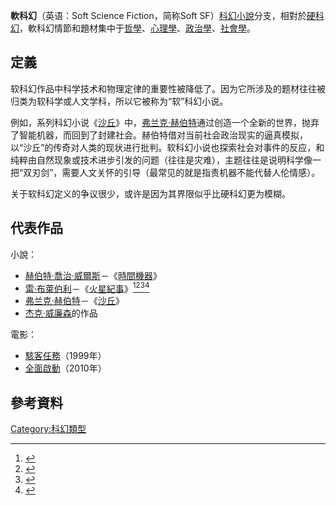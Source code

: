 '''軟科幻'''（英语：Soft Science Fiction，简称Soft SF）[[科幻小說|科幻小說]]分支，相對於[[硬科幻|硬科幻]]，軟科幻情節和題材集中于[[哲學|哲學]]、[[心理學|心理學]]、[[政治學|政治學]]、[[社會學|社會學]]。

==定義==
软科幻作品中科学技术和物理定律的重要性被降低了。因为它所涉及的题材往往被归类为软科学或人文学科，所以它被称为“软”科幻小说。

例如，系列科幻小说《[[沙丘_(小说)|沙丘]]》中，[[弗兰克·赫伯特|弗兰克·赫伯特]]通过创造一个全新的世界，抛弃了智能机器，而回到了封建社会。赫伯特借对当前社会政治现实的逼真模拟，以“沙丘”的传奇对人类的现状进行批判。软科幻小说也探索社会对事件的反应，和纯粹由自然现象或技术进步引发的问题（往往是灾难），主题往往是说明科学像一把“双刃剑”，需要人文关怀的引导（最常见的就是指责机器不能代替人伦情感）。

关于软科幻定义的争议很少，或许是因为其界限似乎比硬科幻更为模糊。

==代表作品==

小說：
*[[赫伯特·喬治·威爾斯|赫伯特·喬治·威爾斯]]－《[[時間機器|時間機器]]》
*[[雷·布萊伯利|雷·布萊伯利]]－《[[火星紀事|火星紀事]]》<ref name="Stableford">{{cite book|title=Science Fact and Science Fiction|first=Brian|last=Stableford|authorlink=Brian Stableford|publisher=Taylor & Francis|year=2006|isbn=9780415974608|page=227}}</ref><ref name="Cambridge">{{cite book|title=The Cambridge Companion to American Fiction After 1945|editor-first=John N.|editor-last=Duvall|publisher=Cambridge University Press|year=2012|isbn=9780521196314|page=59}}</ref><ref name="AmLit">{{cite book|title=American Literature: A History|first1=Hans|last1=Bertens|first2=Theo|last2=D'haen|publisher=Routledge|year=2013|isbn=9781135104580|page=229}}</ref><ref name="lamb">{{cite book|title=The Art And Craft Of Storytelling|url=https://archive.org/details/artcraftofstoryt0000lamb|first=Nancy|last=Lamb|publisher=Writer's Digest Books|year=2008|isbn=9781582975597|page=[https://archive.org/details/artcraftofstoryt0000lamb/page/255 255]}}</ref>
*[[弗兰克·赫伯特|弗兰克·赫伯特]]－《[[沙丘_(小说)|沙丘]]》
*[[杰克·威廉森|杰克·威廉森]]的作品

電影：
*[[駭客任務|駭客任務]]（1999年）
*[[全面啟動|全面啟動]]（2010年）

==參考資料==
{{reflist}}
{{科学幻想}}
{{科幻小作品}}

[[Category:科幻類型|Category:科幻類型]]